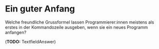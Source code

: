 # Ein guter Anfang
Welche freundliche Grussformel lassen Programmierer:innen meistens als erstes in der Kommandozeile ausgeben, wenn sie ein neues Programm anfangen?

(**TODO:** TextfieldAnswer)
